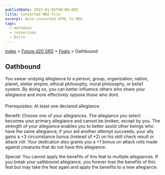 ```yaml
---
publishDate: 2023-01-02T00:00:00Z
title: Converted MDX File
excerpt: Auto-converted HTML to MDX.
tags:
  - markdown
  - conversion
  - Astro
---
```






[Index](-index) > [Future d20 SRD](future-d20-srd-index) > [Feats](future-d20-srd-feats-index) > Oathbound




## Oathbound


You swear undying allegiance to a person, group, organization, nation, planet, stellar empire, ethical philosophy, moral philosophy, or belief system. By doing so, you can better influence others who share your allegiance and more effectively oppose those who dont.


Prerequisites: At least one declared allegiance.


Benefit: Choose one of your allegiances. The allegiance you select becomes your primary allegiance and cannot be broken, except by you. The strength of your allegiance enables you to better assist other beings who have the same allegiance; if your aid another attempt succeeds, your ally gains a +3 circumstance bonus (instead of +2) on his skill check result or attack roll. Your dedication also grants you a +1 bonus on attack rolls made against creatures that do not have this allegiance.


Special: You cannot apply the benefits of this feat to multiple allegiances. If you break your oathbound allegiance, you forever lose the benefits of this feat but may take the feat again and apply the benefits to a new allegiance.



